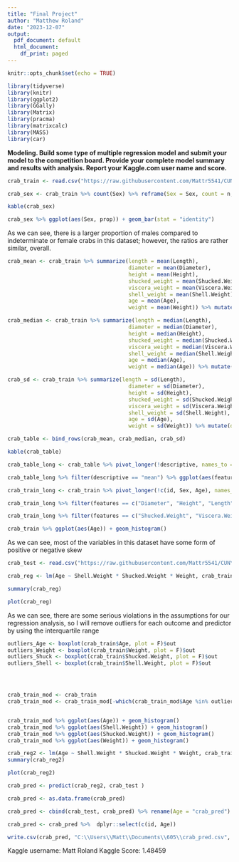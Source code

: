 ---
title: "Final Project"
author: "Matthew Roland"
date: "2023-12-07"
output:
  pdf_document: default
  html_document:
    df_print: paged
---

```{r setup, include=FALSE}
knitr::opts_chunk$set(echo = TRUE)

library(tidyverse)
library(knitr)
library(ggplot2)
library(GGally)
library(Matrix)
library(pracma)
library(matrixcalc)
library(MASS)
library(car)
```


**Modeling.  Build some type of multiple regression  model and submit your model to the competition board.  Provide your complete model summary and results with analysis.  Report your Kaggle.com user name and score.**

```{r}
crab_train <- read.csv("https://raw.githubusercontent.com/Mattr5541/CUNY-School-of-Professional-Studies-Project-Archive/main/Regression%20with%20a%20Crab%20Kaggle%20Competition/train.csv")

crab_sex <- crab_train %>% count(Sex) %>% reframe(Sex = Sex, count = n, prop = n / sum(n))

kable(crab_sex)

crab_sex %>% ggplot(aes(Sex, prop)) + geom_bar(stat = "identity")
```

As we can see, there is a larger proportion of males compared to indeterminate or female crabs in this dataset; however, the ratios are rather similar, overall.

```{r}
crab_mean <- crab_train %>% summarize(length = mean(Length), 
                                      diameter = mean(Diameter),
                                      height = mean(Height),
                                      shucked_weight = mean(Shucked.Weight),
                                      viscera_weight = mean(Viscera.Weight),
                                      shell_weight = mean(Shell.Weight),
                                      age = mean(Age),
                                      weight = mean(Weight)) %>% mutate(descriptive = "mean")

crab_median <- crab_train %>% summarize(length = median(Length), 
                                      diameter = median(Diameter),
                                      height = median(Height),
                                      shucked_weight = median(Shucked.Weight),
                                      viscera_weight = median(Viscera.Weight),
                                      shell_weight = median(Shell.Weight),
                                      age = median(Age),
                                      weight = median(Age)) %>% mutate(descriptive = "median")

crab_sd <- crab_train %>% summarize(length = sd(Length), 
                                      diameter = sd(Diameter),
                                      height = sd(Height),
                                      shucked_weight = sd(Shucked.Weight),
                                      viscera_weight = sd(Viscera.Weight),
                                      shell_weight = sd(Shell.Weight),
                                      age = sd(Age),
                                      weight = sd(Weight)) %>% mutate(descriptive = "sd")

crab_table <- bind_rows(crab_mean, crab_median, crab_sd)

kable(crab_table)

crab_table_long <- crab_table %>% pivot_longer(!descriptive, names_to = "features")

crab_table_long %>% filter(descriptive == "mean") %>% ggplot(aes(features, value)) + geom_bar(stat = "identity")

crab_train_long <- crab_train %>% pivot_longer(!c(id, Sex, Age), names_to = "features")

crab_train_long %>% filter(features == c("Diameter", "Height", "Length")) %>% ggplot(aes(value)) + geom_histogram() + facet_wrap(vars(features))

crab_train_long %>% filter(features == c("Shucked.Weight", "Viscera.Weight", "Shell.Weight", "Weight")) %>% ggplot(aes(value)) + geom_histogram() + facet_wrap(vars(features))

crab_train %>% ggplot(aes(Age)) + geom_histogram()
```

As we can see, most of the variables in this dataset have some form of positive or negative skew

```{r}
crab_test <- read.csv("https://raw.githubusercontent.com/Mattr5541/CUNY-School-of-Professional-Studies-Project-Archive/main/Regression%20with%20a%20Crab%20Kaggle%20Competition/test.csv")

crab_reg <- lm(Age ~ Shell.Weight * Shucked.Weight * Weight, crab_train)

summary(crab_reg)

plot(crab_reg)
```

As we can see, there are some serious violations in the assumptions for our regression analysis, so I will remove outliers for each outcome and predictor by using the interquartile range


```{r}
outliers_Age <- boxplot(crab_train$Age, plot = F)$out
outliers_Weight <- boxplot(crab_train$Weight, plot = F)$out
outliers_Shuck <- boxplot(crab_train$Shucked.Weight, plot = F)$out
outliers_Shell <- boxplot(crab_train$Shell.Weight, plot = F)$out




crab_train_mod <- crab_train
crab_train_mod <- crab_train_mod[-which(crab_train_mod$Age %in% outliers_Age),]


crab_train_mod %>% ggplot(aes(Age)) + geom_histogram()
crab_train_mod %>% ggplot(aes(Shell.Weight)) + geom_histogram()
crab_train_mod %>% ggplot(aes(Shucked.Weight)) + geom_histogram()
crab_train_mod %>% ggplot(aes(Weight)) + geom_histogram()

crab_reg2 <- lm(Age ~ Shell.Weight * Shucked.Weight * Weight, crab_train_mod) 
summary(crab_reg2)

plot(crab_reg2)

crab_pred <- predict(crab_reg2, crab_test )

crab_pred <- as.data.frame(crab_pred)

crab_pred <- cbind(crab_test, crab_pred) %>% rename(Age = "crab_pred")

crab_pred <- crab_pred %>%  dplyr::select(c(id, Age))

write.csv(crab_pred, "C:\\Users\\Matt\\Documents\\605\\crab_pred.csv", row.names = F)

```

Kaggle username: Matt Roland
Kaggle Score: 1.48459
